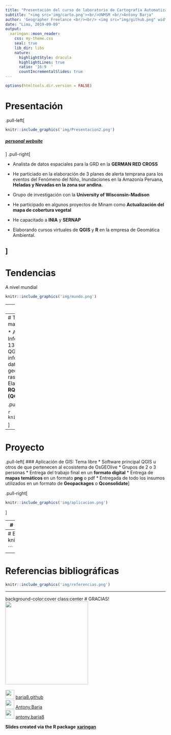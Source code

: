 ```yaml
---
title: "Presentación del curso de laboratorio de Cartografía Automatizada"
subtitle: "<img src='img/carto.png'><br/>UNMSM <br/>Antony Barja"
author: 'Geographer Freelance <br/><br/> <img src="img/github.png" width="28" height="28" style="float: none;" /><a href="https://github.com/barja8" > barja8.github</a>'
date: "Lima, 2019-09-09"
output:
  xaringan::moon_reader:
    css: my-theme.css
    seal: true
    lib_dir: libs
    nature:
      highlightStyle: dracula
      highlightLines: true
      ratio: '16:9  '
      countIncrementalSlides: true
---
```

```r
options(htmltools.dir.version = FALSE)
```

# Presentación
.pull-left[
```r
knitr::include_graphics('img/Presentacion2.png')
```
##### [personal website](https://barja8.github.io/)
]
.pull-right[

* Analista de datos espaciales para la GRD en la **GERMAN RED CROSS** 

* He particiado en la elaboración de 3 planes de alerta temprana para los eventos del Fenómeno del Niño, Inundaciones en la Amazonía Peruana, **Heladas y Nevadas en la zona sur andina.**

* Grupo de investigación con la **University of Wisconsin-Madison**

* He participado en algunos proyectos de Minam como **Actualización del mapa de cobertura vegetal**

* He capacitado a **INIA** y **SERNAP**

* Elaborando cursos virtuales de **QGIS** y **R** en la empresa de Geomática Ambiental.  

]
---
# Tendencias 
A nivel mundial

```r
knitr::include_graphics('img/mundo.png')
```
---
# Tendencias
En Perú ...

```r
knitr::include_graphics('img/peru.png')
```
  
---
# Temario
.pull-left[
### Introducción al manejo de datos espaciales con QGIS:
 
 * Aspectos Generales de los Sistemas de Información Geográfica 
 * Instalar OsGeoLive 13 - (**QGIS** + **SAGA** + **GRASS** + **OTB** + **R**)
 * QGIS y sus 20 mejores plugins
 * Fuentes de información geográfica abierta - Geographical data mining* 
 * Análisis espacial y geoprocesamiento con datos vectoriales y raster
 * **GRASS + QGIS** , **SAGA + QGIS**
 * Elaboración de mapas temáticos 
 * Integración **RQGIS**, **RSAGA**, **RGRASS**
 * **TRENDSEARTH (QGIS + GEE)**
 ]

.pull-rigth[

```r
knitr::include_graphics('img/osgeolive.png')
```

]
---
# Proyecto 
.pull-left[
### Aplicación de GIS: Tema libre
* Software principal QGIS u otros de que pertenecen al ecosistema de OsGEOlive
* Grupos de 2 o 3 personas
* Entrega del trabajo final en un **formato digital** 
* Entrega de **mapas temáticos ** en un formato **png** o pdf
* Entregada de todo los insumos utilizados en un formato de **Geopackages** o **Qconsolidate**
]

.pull-right[
```r
knitr::include_graphics('img/aplicacion.png')
```

]

---
# Más de **1000** aplicaciones en GIS

```r
knitr::include_graphics('img/applications.png')
```

##### *Más información [aquí](https://gisgeography.com/gis-applications-uses/)*

---
# Evaluación
```r
knitr::include_graphics('img/michi.gif')

```

---
# Referencias bibliográficas
```r
knitr::include_graphics('img/referencias.png')
```
---
background-color:cover
class:center
# GRACIAS!
<div>
 <img src="img/avatar02.png" width="260" height="260" style="float: none;"/>
<br/>
<br/>
<div>
 <img src="img/github.png" width="28" height="28" style="float: none;" />
<a href="https://github.com/barja8" >barja8.github</a>
 </div>

<div>
 <img src="img/Twitter.png" width="28" height="28" style="float: none;" />
 <a href="https://twitter.com/AntonyBarja1">Antony.Barja</a>
 </div>

<div>
 <img src="img/gmail.png" width="28" height="28" style="float: none;" />
 <a href=mailto:"antony.barja8@gmail.com">antony.barja8</a>
 </div>

**Slides created via the R package** [**xaringan**](https://github.com/yihui/xaringan)

